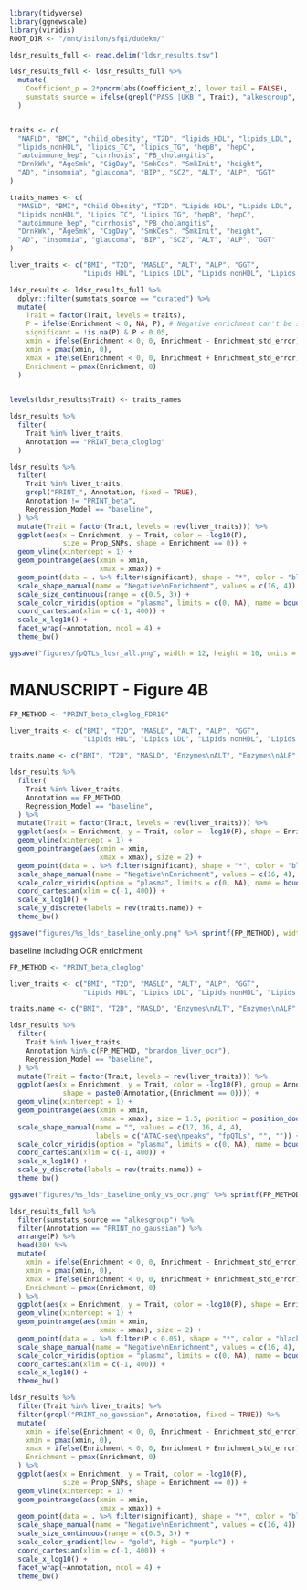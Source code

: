 ```r
library(tidyverse)
library(ggnewscale)
library(viridis)
ROOT_DIR <- "/mnt/isilon/sfgi/dudekm/"
```

```r
ldsr_results_full <- read.delim("ldsr_results.tsv")

ldsr_results_full <- ldsr_results_full %>%
  mutate(
    Coefficient_p = 2*pnorm(abs(Coefficient_z), lower.tail = FALSE),
    sumstats_source = ifelse(grepl("PASS_|UKB_", Trait), "alkesgroup", "curated")
  )


traits <- c(
  "NAFLD", "BMI", "child_obesity", "T2D", "lipids_HDL", "lipids_LDL", 
  "lipids_nonHDL", "lipids_TC", "lipids_TG", "hepB", "hepC",
  "autoimmune_hep", "cirrhosis", "PB_cholangitis",
  "DrnkWk", "AgeSmk", "CigDay", "SmkCes", "SmkInit", "height",
  "AD", "insomnia", "glaucoma", "BIP", "SCZ", "ALT", "ALP", "GGT"
)

traits_names <- c(
  "MASLD", "BMI", "Child Obesity", "T2D", "Lipids HDL", "Lipids LDL", 
  "Lipids nonHDL", "Lipids TC", "Lipids TG", "hepB", "hepC",
  "autoimmune_hep", "cirrhosis", "PB_cholangitis",
  "DrnkWk", "AgeSmk", "CigDay", "SmkCes", "SmkInit", "height",
  "AD", "insomnia", "glaucoma", "BIP", "SCZ", "ALT", "ALP", "GGT"
)

liver_traits <- c("BMI", "T2D", "MASLD", "ALT", "ALP", "GGT",
                  "Lipids HDL", "Lipids LDL", "Lipids nonHDL", "Lipids TC", "Lipids TG")

ldsr_results <- ldsr_results_full %>%
  dplyr::filter(sumstats_source == "curated") %>%
  mutate(
    Trait = factor(Trait, levels = traits),
    P = ifelse(Enrichment < 0, NA, P), # Negative enrichment can't be significant
    significant = !is.na(P) & P < 0.05,
    xmin = ifelse(Enrichment < 0, 0, Enrichment - Enrichment_std_error),
    xmin = pmax(xmin, 0),
    xmax = ifelse(Enrichment < 0, 0, Enrichment + Enrichment_std_error),
    Enrichment = pmax(Enrichment, 0)
  )
  

levels(ldsr_results$Trait) <- traits_names
```

```r
ldsr_results %>%
  filter(
    Trait %in% liver_traits,
    Annotation == "PRINT_beta_cloglog"
  )
```




```r
ldsr_results %>%
  filter(
    Trait %in% liver_traits,
    grepl("PRINT_", Annotation, fixed = TRUE),
    Annotation != "PRINT_beta",
    Regression_Model == "baseline",
  ) %>%
  mutate(Trait = factor(Trait, levels = rev(liver_traits))) %>%
  ggplot(aes(x = Enrichment, y = Trait, color = -log10(P), 
             size = Prop_SNPs, shape = Enrichment == 0)) + 
  geom_vline(xintercept = 1) +
  geom_pointrange(aes(xmin = xmin, 
                      xmax = xmax)) +
  geom_point(data = . %>% filter(significant), shape = "*", color = "black") + 
  scale_shape_manual(name = "Negative\nEnrichment", values = c(16, 4)) +
  scale_size_continuous(range = c(0.5, 3)) +
  scale_color_viridis(option = "plasma", limits = c(0, NA), name = bquote(-log[10](p)), direction = -1) +
  coord_cartesian(xlim = c(-1, 400)) +
  scale_x_log10() +
  facet_wrap(~Annotation, ncol = 4) +
  theme_bw()

ggsave("figures/fpQTLs_ldsr_all.png", width = 12, height = 10, units = "in")
```

# MANUSCRIPT - Figure 4B
```r
FP_METHOD <- "PRINT_beta_cloglog_FDR10"

liver_traits <- c("BMI", "T2D", "MASLD", "ALT", "ALP", "GGT",
                  "Lipids HDL", "Lipids LDL", "Lipids nonHDL", "Lipids TC", "Lipids TG")

traits.name <- c("BMI", "T2D", "MASLD", "Enzymes\nALT", "Enzymes\nALP", "Enzymes\nGGT", "Lipids\nHDL", "Lipids\nLDL", "Lipids\nnonHDL", "Lipids\nTC", "Lipids\nTG")

ldsr_results %>%
  filter(
    Trait %in% liver_traits,
    Annotation == FP_METHOD,
    Regression_Model == "baseline",
  ) %>%
  mutate(Trait = factor(Trait, levels = rev(liver_traits))) %>%
  ggplot(aes(x = Enrichment, y = Trait, color = -log10(P), shape = Enrichment == 0)) + 
  geom_vline(xintercept = 1) +
  geom_pointrange(aes(xmin = xmin, 
                      xmax = xmax), size = 2) +
  geom_point(data = . %>% filter(significant), shape = "*", color = "black") + 
  scale_shape_manual(name = "Negative\nEnrichment", values = c(16, 4), guide = NULL) +
  scale_color_viridis(option = "plasma", limits = c(0, NA), name = bquote(-log[10](p)), direction = -1) +
  coord_cartesian(xlim = c(-1, 400)) +
  scale_x_log10() +
  scale_y_discrete(labels = rev(traits.name)) +
  theme_bw()

ggsave("figures/%s_ldsr_baseline_only.png" %>% sprintf(FP_METHOD), width = 5, height = 4.5, units = "in")
```

baseline including OCR enrichment
```r
FP_METHOD <- "PRINT_beta_cloglog"

liver_traits <- c("BMI", "T2D", "MASLD", "ALT", "ALP", "GGT",
                  "Lipids HDL", "Lipids LDL", "Lipids nonHDL", "Lipids TC", "Lipids TG")

traits.name <- c("BMI", "T2D", "MASLD", "Enzymes\nALT", "Enzymes\nALP", "Enzymes\nGGT", "Lipids\nHDL", "Lipids\nLDL", "Lipids\nnonHDL", "Lipids\nTC", "Lipids\nTG")

ldsr_results %>%
  filter(
    Trait %in% liver_traits,
    Annotation %in% c(FP_METHOD, "brandon_liver_ocr"),
    Regression_Model == "baseline",
  ) %>%
  mutate(Trait = factor(Trait, levels = rev(liver_traits))) %>%
  ggplot(aes(x = Enrichment, y = Trait, color = -log10(P), group = Annotation,
             shape = paste0(Annotation,(Enrichment == 0)))) + 
  geom_vline(xintercept = 1) +
  geom_pointrange(aes(xmin = xmin, 
                      xmax = xmax), size = 1.5, position = position_dodge(width=0.5)) +
  scale_shape_manual(name = "", values = c(17, 16, 4, 4), 
                     labels = c("ATAC-seq\npeaks", "fpQTLs", "", "")) +
  scale_color_viridis(option = "plasma", limits = c(0, NA), name = bquote(-log[10](p)), direction = -1) +
  coord_cartesian(xlim = c(-1, 400)) +
  scale_x_log10() +
  scale_y_discrete(labels = rev(traits.name)) +
  theme_bw()

ggsave("figures/%s_ldsr_baseline_only_vs_ocr.png" %>% sprintf(FP_METHOD), width = 5, height = 5, units = "in")
```



```r

ldsr_results_full %>%
  filter(sumstats_source == "alkesgroup") %>%
  filter(Annotation == "PRINT_no_gaussian") %>%
  arrange(P) %>%
  head(30) %>%
  mutate(
    xmin = ifelse(Enrichment < 0, 0, Enrichment - Enrichment_std_error),
    xmin = pmax(xmin, 0),
    xmax = ifelse(Enrichment < 0, 0, Enrichment + Enrichment_std_error),
    Enrichment = pmax(Enrichment, 0)
  ) %>%
  ggplot(aes(x = Enrichment, y = Trait, color = -log10(P), shape = Enrichment == 0)) + 
  geom_vline(xintercept = 1) +
  geom_pointrange(aes(xmin = xmin, 
                      xmax = xmax), size = 2) +
  geom_point(data = . %>% filter(P < 0.05), shape = "*", color = "black") + 
  scale_shape_manual(name = "Negative\nEnrichment", values = c(16, 4), guide = NULL) +
  scale_color_viridis(option = "plasma", limits = c(0, NA), name = bquote(-log[10](p)), direction = -1) +
  coord_cartesian(xlim = c(-1, 400)) +
  scale_x_log10() +
  theme_bw()
```

```r
ldsr_results %>%
  filter(Trait %in% liver_traits) %>%
  filter(grepl("PRINT_no_gaussian", Annotation, fixed = TRUE)) %>%
  mutate(
    xmin = ifelse(Enrichment < 0, 0, Enrichment - Enrichment_std_error),
    xmin = pmax(xmin, 0),
    xmax = ifelse(Enrichment < 0, 0, Enrichment + Enrichment_std_error),
    Enrichment = pmax(Enrichment, 0)
  ) %>%
  ggplot(aes(x = Enrichment, y = Trait, color = -log10(P), 
             size = Prop_SNPs, shape = Enrichment == 0)) + 
  geom_vline(xintercept = 1) +
  geom_pointrange(aes(xmin = xmin, 
                      xmax = xmax)) +
  geom_point(data = . %>% filter(significant), shape = "*", color = "black") + 
  scale_shape_manual(name = "Negative\nEnrichment", values = c(16, 4)) +
  scale_size_continuous(range = c(0.5, 3)) +
  scale_color_gradient(low = "gold", high = "purple") +
  coord_cartesian(xlim = c(-1, 400)) +
  scale_x_log10() +
  facet_wrap(~Annotation, ncol = 4) +
  theme_bw()
```



